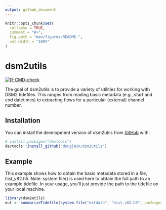 ```yaml
---
output: github_document
---
```


<!-- README.md is generated from README.Rmd. Please edit that file -->

```r
knitr::opts_chunk$set(
  collapse = TRUE,
  comment = "#>",
  fig.path = "man/figures/README-",
  out.width = "100%"
)
```

# dsm2utils

<!-- badges: start -->
[![R-CMD-check](https://github.com/dougjack/dsm2utils/actions/workflows/R-CMD-check.yaml/badge.svg)](https://github.com/dougjack/dsm2utils/actions/workflows/R-CMD-check.yaml)
<!-- badges: end -->

The goal of dsm2utils is to provide a variety of utilities for working with DSM2 tidefiles. This ranges from reading basic metadata (e.g., start and end datetimes) to extracting flows for a particular (external) channel number.

## Installation

You can install the development version of dsm2utils from [GitHub](https://github.com/) with:

``` r
# install.packages("devtools")
devtools::install_github("dougjack/dsm2utils")
```

## Example

This example shows how to obtain the basic metadata stored in a file, hist_v82.h5.
Note: system.file() is used here to obtain the full path to an example tidefile. In your usage, you'll just provide the path to the tidefile on your local machine.

```r
library(dsm2utils)
out <- summarizeTidefile(system.file("extdata", "hist_v82.h5", package="dsm2utils", mustWork=TRUE))
```
